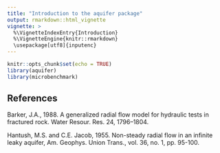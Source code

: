 ```yaml
---
title: "Introduction to the aquifer package"
output: rmarkdown::html_vignette
vignette: >
  %\VignetteIndexEntry{Introduction}
  %\VignetteEngine{knitr::rmarkdown}
  \usepackage[utf8]{inputenc}
---
```


```r
knitr::opts_chunk$set(echo = TRUE)
library(aquifer)
library(microbenchmark)
```


## References

Barker, J.A., 1988. A generalized radial flow model for hydraulic tests in fractured rock. Water Resour. Res. 24, 1796–1804.

Hantush, M.S. and C.E. Jacob, 1955. Non-steady radial flow in an infinite leaky aquifer, Am. Geophys. Union Trans., vol. 36, no. 1, pp. 95-100.
